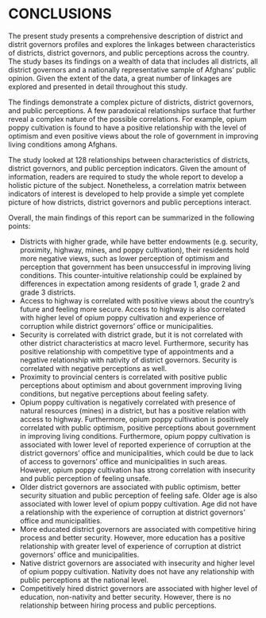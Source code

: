 
# CONCLUSIONS

The present study presents a comprehensive description of district and distrit governors profiles and explores the linkages between characteristics of districts, district governors, and public perceptions across the country. The study bases its findings on a wealth of data that includes all districts, all district governors and a nationally representative sample of Afghans' public opinion. Given the extent of the data, a great number of linkages are explored and presented in detail throughout this study.

The findings demonstrate a complex picture of districts, district governors, and public perceptions. A few paradoxical relationships surface that further reveal a complex nature of the possible correlations. For example, opium poppy cultivation is found to have a positive relationship with the level of optimism and even positive views about the role of government in improving living conditions among Afghans.

The study looked at 128 relationships between characteristics of districts, district governors, and public perception indicators. Given the amount of information, readers are required to study the whole report to develop a holistic picture of the subject. Nonetheless, a correlation matrix between indicators of interest is developed to help provide a simple yet complete picture of how districts, district governors and public perceptions interact.

Overall, the main findings of this report can be summarized in the following points:

-	Districts with higher grade, while have better endowments (e.g. security, proximity, highway, mines, and poppy cultivation), their residents hold more negative views, such as lower perception of optimism and perception that government has been unsuccessful in improving living conditions. This counter-intuitive relationship could be explained by differences in expectation among residents of grade 1, grade 2 and grade 3 districts. 
-	Access to highway is correlated with positive views about the country's future and feeling more secure. Access to highway is also correlated with higher level of opium poppy cultivation and experience of corruption while district governors' office or municipalities.
-	Security is correlated with district grade, but it is not correlated with other district characteristics at macro level. Furthermore, security has positive relationship with competitive type of appointments and a negative relationship with nativity of district governors. Security is correlated with negative perceptions as well.
-	Proximity to provincial centers is correlated with positive public perceptions about optimism and about government improving living conditions, but negative perceptions about feeling safety.
-	Opium poppy cultivation is negatively correlated with presence of natural resources (mines) in a district, but has a positive relation with access to highway. Furthermore, opium poppy cultivation is positively correlated with public optimism, positive perceptions about government in improving living conditions. Furthermore, opium poppy cultivation is associated with lower level of reported experience of corruption at the district governors' office and municipalities, which could be due to lack of access to governors' office and municipalities in such areas. However, opium poppy cultivation has strong correlation with insecurity and public perception of feeling unsafe.
-	Older district governors are associated with public optimism, better security situation and public perception of feeling safe. Older age is also associated with lower level of opium poppy cultivation. Age did not have a relationship with the experience of corruption at district governors' office and municipalities.
-	More educated district governors are associated with competitive hiring process and better security. However, more education has a positive relationship with greater level of experience of corruption at district governors' office and municipalities.
-	Native district governors are associated with insecurity and higher level of opium poppy cultivation. Nativity does not have any relationship with public perceptions at the national level.
-	Competitively hired district governors are associated with higher level of education, non-nativity and better security. However, there is no relationship between hiring process and public perceptions.
